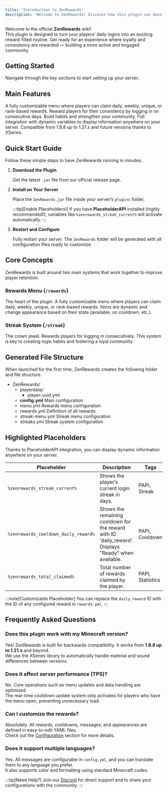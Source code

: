 ```yaml
---
title: "Introduction to ZenRewards"
description: "Welcome to ZenRewards! Discover how this plugin can boost player loyalty and engagement on your server."
---
```



Welcome to the official **ZenRewards** wiki!  
This plugin is designed to turn your players’ daily logins into an exciting reward-filled routine. Get ready for an experience where loyalty and consistency are rewarded — building a more active and engaged community.

## Getting Started

Navigate through the key sections to start setting up your server.

<CardGrid>
  <LinkCard title="Installation" href="02-install" description="Learn how to install ZenRewards on your server" />
  <LinkCard title="Commands" href="05-commands" description="All available commands" />
  <LinkCard title="Menu" href="04-menu" description="Customize the rewards menu" />
  <LinkCard title="Placeholders" href="07-placeholders" description="Dynamic variables with PlaceholderAPI" />
</CardGrid>

## Main Features

<CardGrid>
  <Card title="Reward System" icon="gift">
    A fully customizable menu where players can claim daily, weekly, unique, or rank-based rewards.
  </Card>
  
  <Card title="Streak System" icon="star">
    Reward players for their consistency by logging in on consecutive days. Build habits and strengthen your community.
  </Card>
  
  <Card title="PlaceholderAPI" icon="puzzle">
    Full integration with dynamic variables to display information anywhere on your server.
  </Card>
  
  <Card title="Multi-Version" icon="rocket">
    Compatible from 1.8.8 up to 1.21.x and future versions thanks to XSeries.
  </Card>
</CardGrid>

## Quick Start Guide

Follow these simple steps to have ZenRewards running in minutes.

<Steps>

1. **Download the Plugin**
   
   Get the latest `.jar` file from our official release page.

2. **Install on Your Server**
   
   Place the `ZenRewards.jar` file inside your server’s `plugins` folder.

   :::tip[Enable Placeholders!]
   If you have **PlaceholderAPI** installed (highly recommended!), variables like `%zenrewards_streak_current%` will activate automatically.
   :::

3. **Restart and Configure**
   
   Fully restart your server. The `ZenRewards` folder will be generated with all configuration files ready to customize.

</Steps>

## Core Concepts

ZenRewards is built around two main systems that work together to improve player retention.

### Rewards Menu (`/rewards`)

The heart of the plugin. A fully customizable menu where players can claim daily, weekly, unique, or rank-based rewards. Items are dynamic and change appearance based on their state (available, on cooldown, etc.).

### Streak System (`/streak`)

The crown jewel. Rewards players for logging in consecutively. This system is key to creating login habits and fostering a loyal community.

## Generated File Structure

When launched for the first time, ZenRewards creates the following folder and file structure.

<FileTree>

- ZenRewards/
  - playerdata/
    - player-uuid.yml
  - **config.yml** Main configuration
  - menu.yml Rewards menu configuration
  - rewards.yml Definition of all rewards
  - streak-menu.yml Streak menu configuration
  - streaks.yml Streak system configuration

</FileTree>

## Highlighted Placeholders

Thanks to PlaceholderAPI integration, you can display dynamic information anywhere on your server.

| Placeholder | Description | Tags |
|-------------|-------------|------|
| `%zenrewards_streak_current%` | Shows the player’s current login streak in days. | PAPI, Streak |
| `%zenrewards_cooldown_daily_reward%` | Shows the remaining cooldown for the reward with ID 'daily_reward'. Displays "Ready" when available. | PAPI, Cooldown |
| `%zenrewards_total_claimed%` | Total number of rewards claimed by the player. | PAPI, Statistics |

:::note[Customizable Placeholder]
You can replace the `daily_reward` ID with the ID of any configured reward in `rewards.yml`.
:::

## Frequently Asked Questions

### Does this plugin work with my Minecraft version?

Yes! ZenRewards is built for backwards compatibility. It works from **1.8.8 up to 1.21.x** and beyond.  
We use the XSeries library to automatically handle material and sound differences between versions.

### Does it affect server performance (TPS)?

No. Core operations such as menu updates and data handling are optimized.  
The real-time cooldown update system only activates for players who have the menu open, preventing unnecessary load.

### Can I customize the rewards?

Absolutely. All rewards, cooldowns, messages, and appearances are defined in easy-to-edit YAML files.  
Check out the [Configuration](03-config) section for more details.

### Does it support multiple languages?

Yes. All messages are configurable in `config.yml`, and you can translate them to any language you prefer.  
It also supports color and formatting using standard Minecraft codes.

:::tip[Need Help?]
Join our [Discord](https://discord.gg/zenforge) for direct support and to share your configurations with the community.
:::